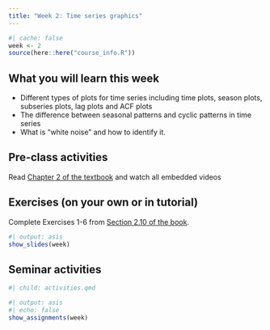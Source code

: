 ```yaml
---
title: "Week 2: Time series graphics"
---
```


```r
#| cache: false
week <- 2
source(here::here("course_info.R"))
```

## What you will learn this week

* Different types of plots for time series including time plots, season plots, subseries plots, lag plots and ACF plots
* The difference between seasonal patterns and cyclic patterns in time series
* What is "white noise" and how to identify it.

## Pre-class activities

Read [Chapter 2 of the textbook](https://otexts.com/fpp3/graphics.html) and watch all embedded videos

## Exercises (on your own or in tutorial)

Complete Exercises 1-6 from [Section 2.10 of the book](https://otexts.com/fpp3/graphics-exercises.html).

```r
#| output: asis
show_slides(week)
```

## Seminar activities

```r
#| child: activities.qmd
```


```r
#| output: asis
#| echo: false
show_assignments(week)
```
